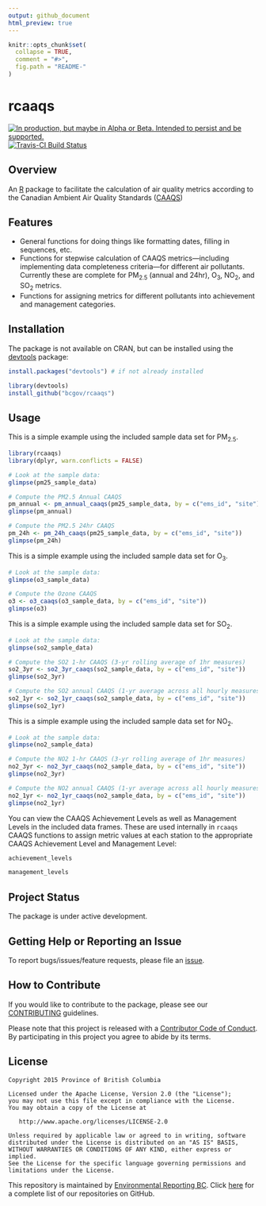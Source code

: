```yaml
---
output: github_document
html_preview: true
---
```


<!-- README.md is generated from README.Rmd. Please edit that file -->

```r
knitr::opts_chunk$set(
  collapse = TRUE,
  comment = "#>",
  fig.path = "README-"
)
```

# rcaaqs

<div id="devex-badge"><a rel="Delivery" href="https://github.com/BCDevExchange/assets/blob/master/README.md"><img alt="In production, but maybe in Alpha or Beta. Intended to persist and be supported." style="border-width:0" src="https://assets.bcdevexchange.org/images/badges/delivery.svg" title="In production, but maybe in Alpha or Beta. Intended to persist and be supported." /></a>[![Travis-CI Build Status](https://travis-ci.org/bcgov/rcaaqs.svg?branch=master)](https://travis-ci.org/bcgov/rcaaqs)</div>

## Overview

An [R](https://www.r-project.org/) package to facilitate the calculation of air quality 
metrics according to the Canadian Ambient Air Quality Standards
([CAAQS](http://www.ccme.ca/en/current_priorities/air/caaqs.html))

## Features

- General functions for doing things like formatting dates, filling in
  sequences, etc. 
- Functions for stepwise calculation of CAAQS metrics&mdash;including implementing data completeness criteria&mdash;for
  different air pollutants. Currently these are complete for PM~2.5~ 
  (annual and 24hr), O~3~, NO~2~, and SO~2~ metrics. 
- Functions for assigning
  metrics for different pollutants into achievement and management categories.

## Installation

The package is not available on CRAN, but can be installed using
the [devtools](https://github.com/hadley/devtools) package:

```r
install.packages("devtools") # if not already installed

library(devtools)
install_github("bcgov/rcaaqs")

```

## Usage

This is a simple example using the included sample data set for PM<sub>2.5</sub>. 

```r
library(rcaaqs)
library(dplyr, warn.conflicts = FALSE)

# Look at the sample data:
glimpse(pm25_sample_data)

# Compute the PM2.5 Annual CAAQS
pm_annual <- pm_annual_caaqs(pm25_sample_data, by = c("ems_id", "site"))
glimpse(pm_annual)

# Compute the PM2.5 24hr CAAQS
pm_24h <- pm_24h_caaqs(pm25_sample_data, by = c("ems_id", "site"))
glimpse(pm_24h)
```

This is a simple example using the included sample data set for O<sub>3</sub>. 
```r
# Look at the sample data:
glimpse(o3_sample_data)

# Compute the Ozone CAAQS
o3 <- o3_caaqs(o3_sample_data, by = c("ems_id", "site"))
glimpse(o3)
```

This is a simple example using the included sample data set for SO<sub>2</sub>. 

```r
# Look at the sample data:
glimpse(so2_sample_data)

# Compute the SO2 1-hr CAAQS (3-yr rolling average of 1hr measures)
so2_3yr <- so2_3yr_caaqs(so2_sample_data, by = c("ems_id", "site"))
glimpse(so2_3yr)

# Compute the SO2 annual CAAQS (1-yr average across all hourly measures)
so2_1yr <- so2_1yr_caaqs(so2_sample_data, by = c("ems_id", "site"))
glimpse(so2_1yr)
```

This is a simple example using the included sample data set for NO<sub>2</sub>. 
```r
# Look at the sample data:
glimpse(no2_sample_data)

# Compute the NO2 1-hr CAAQS (3-yr rolling average of 1hr measures)
no2_3yr <- no2_3yr_caaqs(no2_sample_data, by = c("ems_id", "site"))
glimpse(no2_3yr)

# Compute the NO2 annual CAAQS (1-yr average across all hourly measures)
no2_1yr <- no2_1yr_caaqs(no2_sample_data, by = c("ems_id", "site"))
glimpse(no2_1yr)
```


You can view the CAAQS Achievement Levels as well as Management Levels in the included data frames. These are used internally in `rcaaqs` CAAQS functions to assign metric values at each station to the appropriate CAAQS Achievement Level and Management Level:

```r
achievement_levels

management_levels
```


## Project Status

The package is under active development. 

## Getting Help or Reporting an Issue

To report bugs/issues/feature requests, please file an 
[issue](https://github.com/bcgov/rcaaqs/issues/).

## How to Contribute

If you would like to contribute to the package, please see our 
[CONTRIBUTING](CONTRIBUTING.md) guidelines.

Please note that this project is released with a [Contributor Code of Conduct](CODE_OF_CONDUCT.md). By participating in this project you agree to abide by its terms.

## License

    Copyright 2015 Province of British Columbia

    Licensed under the Apache License, Version 2.0 (the "License");
    you may not use this file except in compliance with the License.
    You may obtain a copy of the License at 

       http://www.apache.org/licenses/LICENSE-2.0

    Unless required by applicable law or agreed to in writing, software
    distributed under the License is distributed on an "AS IS" BASIS,
    WITHOUT WARRANTIES OR CONDITIONS OF ANY KIND, either express or implied.
    See the License for the specific language governing permissions and
    limitations under the License.
    
This repository is maintained by [Environmental Reporting BC](http://www2.gov.bc.ca/gov/content?id=FF80E0B985F245CEA62808414D78C41B). Click [here](https://github.com/bcgov/EnvReportBC-RepoList) for a complete list of our repositories on GitHub.    

